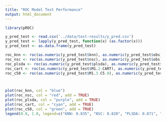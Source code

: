 ```yaml
---
title: "ROC Model Test Performance"
output: html_document
---
```

```r

library(pROC)
```

```r
y_pred_test <- read.csv('../data/test-results/y_pred.csv')
y_pred_test <- lapply(y_pred_test, function(x) (as.factor(x)))
y_pred_test <- as.data.frame(y_pred_test)

```


```r
roc_knn <- roc(as.numeric(y_pred_test$knn), as.numeric(y_pred_test$obs))
roc_nsc <- roc(as.numeric(y_pred_test$nsc), as.numeric(y_pred_test$obs))
roc_plsda <- roc(as.numeric(y_pred_test$plsda), as.numeric(y_pred_test$obs))
roc_cart <- roc(as.numeric(y_pred_test$M1.2.CART), as.numeric(y_pred_test$obs))
roc_c50 <- roc(as.numeric(y_pred_test$M1.3.C5.0), as.numeric(y_pred_test$obs))



plot(roc_knn, col = "blue")
plot(roc_nsc, col = "red", add = TRUE)
plot(roc_plsda, col = "purple", add = TRUE)
plot(roc_cart, col = "cyan", add = TRUE)
plot(roc_c50, col = "green", add = TRUE)
legend(0.0, 1.0, legend=c("KNN: 0.835", "NSC: 0.820", "PLSDA: 0.871", "CART: 0.854", "C5.0: 0.856"), col=c("blue", "red", "purple","cyan","green"), lty=1, cex=0.8, box.lty=0, title = "AUC Values:")

```
